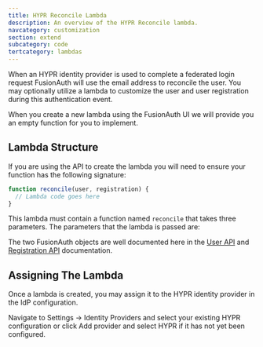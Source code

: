 ```yaml
---
title: HYPR Reconcile Lambda
description: An overview of the HYPR Reconcile lambda.
navcategory: customization
section: extend
subcategory: code
tertcategory: lambdas
---
```


When an HYPR identity provider is used to complete a federated login request FusionAuth will use the email address to reconcile the user. You may optionally utilize a lambda to customize the user and user registration during this authentication event.

When you create a new lambda using the FusionAuth UI we will provide you an empty function for you to implement.

## Lambda Structure

If you are using the API to create the lambda you will need to ensure your function has the following signature:

```javascript
function reconcile(user, registration) {
  // Lambda code goes here
}
```

This lambda must contain a function named `reconcile` that takes three parameters. The parameters that the lambda is passed are:

<ReconcileLambdaUserRegistrationParameters />

The two FusionAuth objects are well documented here in the [User API](/docs/apis/users) and [Registration API](/docs/apis/registrations) documentation.

## Assigning The Lambda

Once a lambda is created, you may assign it to the HYPR identity provider in the IdP configuration.

Navigate to <Breadcrumb>Settings -> Identity Providers</Breadcrumb> and select your existing HYPR configuration or click <InlineUIElement>Add provider</InlineUIElement> and select HYPR if it has not yet been configured.

